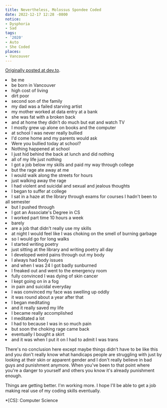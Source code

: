 ```yaml
---
title: Nevertheless, Molossus Spondee Coded
date: 2022-12-17 12:28 -0800
notice:
- Dysphoria
- Sad
tags:
- '2020'
- Auto
- She Coded
places:
- Vancouver
---
```


[Originally posted at dev.to](https://dev.to/mspondee/nevertheless-molossus-spondee-coded-1nll).

<Green>
<li>be me</li>
<li>be born in Vancouver</li>
<li>high cost of living</li>
<li>dirt poor</li>
<li>second son of the family</li>
<li>my dad was a failed starving artist</li>
<li>my mother worked at data entry at a bank</li>
<li>she was fat with a broken back</li>
<li>and at home they didn't do much but eat and watch TV</li>
<li>I mostly grew up alone on books and the computer</li>
<li>at school I was never really bullied</li>
<li>I'd come home and my parents would ask</li>
<li>Were you bullied today at school?</li>
<li>Nothing happened at school</li>
<li>I just hid behind the back at lunch and did nothing</li>
<li>all of my life just nothing</li>
<li>I got a job below my skills and paid my way through college</li>
<li>but the rage ate away at me</li>
<li>I would walk along the streets for hours</li>
<li>just walking away the rage</li>
<li>I had violent and suicidal and sexual and jealous thoughts</li>
<li>I began to suffer at college</li>
<li>I sat in a haze at the library through exams for courses I hadn't been to all semester</li>
<li>but I pushed through</li>
<li>I got an Associate's Degree in CS</li>
<li>I worked part time 10 hours a week</li>
<li>barely</li>
<li>are a job that didn't really use my skills</li>
<li>at night I would feel like I was choking on the smell of burning garbage</li>
<li>so I would go for long walks</li>
<li>I started writing poetry</li>
<li>just sitting at the library and writing poetry all day</li>
<li>I developed weird pains through out my body</li>
<li>I always had body issues</li>
<li>and when I was 24 I got badly sunburned</li>
<li>I freaked out and went to the emergency room</li>
<li>fully convinced I was dying of skin cancer</li>
<li>I kept going on in a fog</li>
<li>in pain and suicidal everyday</li>
<li>I was convinced my face was swelling up oddly</li>
<li>it was round about a year after that</li>
<li>I began meditating</li>
<li>and it really saved my life</li>
<li>I became really accomplished</li>
<li>I meditated a lot</li>
<li>I had to because I was in so much pain</li>
<li>but soon the choking rage came back</li>
<li>eventually I bought a skirt</li>
<li>and it was when I put it on I had to admit I was trans</li>
</Green>

There's no conclusion here except maybe things didn't have to be like
this and you don't really know what handicaps people are struggling
with just by looking at their skin or apparent gender and I don't
really believe in bad guys and punishment anymore. When you've been to
that point where you're a danger to yourself and others you know it's
already punishment enough.

Things are getting better. I'm working more. I hope I'll be able to
get a job making real use of my coding skills eventually.

*[CS]: Computer Science

